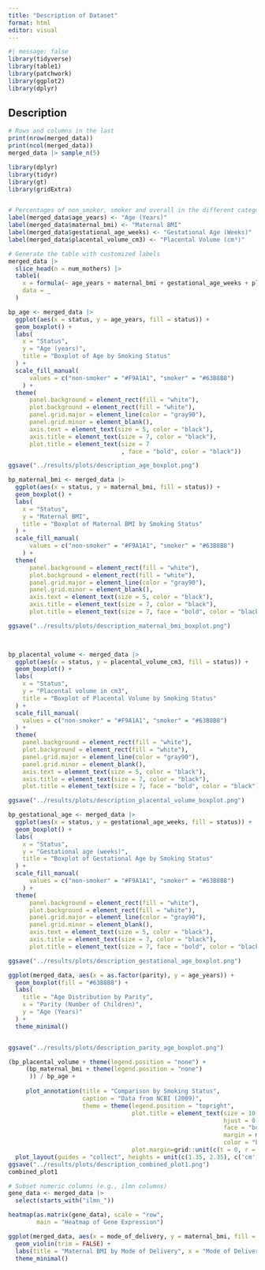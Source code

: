 ```yaml
---
title: "Description of Dataset"
format: html
editor: visual
---
```


```r
#| message: false
library(tidyverse)
library(table1)
library(patchwork)
library(ggplot2)
library(dplyr)
```

## Description

```r
# Rows and columns in the last 
print(nrow(merged_data))
print(ncol(merged_data))
merged_data |> sample_n(5)


```

```r
library(dplyr)
library(tidyr)
library(gt)
library(gridExtra)


# Percentages of non_smoker, smoker and overall in the different categories
label(merged_data$age_years) <- "Age (Years)"
label(merged_data$maternal_bmi) <- "Maternal BMI"
label(merged_data$gestational_age_weeks) <- "Gestational Age (Weeks)"
label(merged_data$placental_volume_cm3) <- "Placental Volume (cm³)"

# Generate the table with customized labels
merged_data |>
  slice_head(n = num_mothers) |>
  table1(
    x = formula(~ age_years + maternal_bmi + gestational_age_weeks + placental_volume_cm3 | status),
    data = _
  )


```

```r

bp_age <- merged_data |>
  ggplot(aes(x = status, y = age_years, fill = status)) +
  geom_boxplot() +
  labs(
    x = "Status",
    y = "Age (years)",
    title = "Boxplot of Age by Smoking Status"
  ) +
  scale_fill_manual(
      values = c("non-smoker" = "#F9A1A1", "smoker" = "#63B8B8")
    ) +
  theme(
      panel.background = element_rect(fill = "white"),
      plot.background = element_rect(fill = "white"),
      panel.grid.major = element_line(color = "gray90"),
      panel.grid.minor = element_blank(),
      axis.text = element_text(size = 5, color = "black"),
      axis.title = element_text(size = 7, color = "black"),
      plot.title = element_text(size = 7
                                , face = "bold", color = "black"))

ggsave("../results/plots/description_age_boxplot.png")


```

```r
bp_maternal_bmi <- merged_data |>
  ggplot(aes(x = status, y = maternal_bmi, fill = status)) +
  geom_boxplot() +
  labs(
    x = "Status",
    y = "Maternal BMI",
    title = "Boxplot of Maternal BMI by Smoking Status"
  ) +
  scale_fill_manual(
      values = c("non-smoker" = "#F9A1A1", "smoker" = "#63B8B8")
    ) +
  theme(
      panel.background = element_rect(fill = "white"),
      plot.background = element_rect(fill = "white"),
      panel.grid.major = element_line(color = "gray90"),
      panel.grid.minor = element_blank(),
      axis.text = element_text(size = 5, color = "black"),
      axis.title = element_text(size = 7, color = "black"),
      plot.title = element_text(size = 7, face = "bold", color = "black"))

ggsave("../results/plots/description_maternal_bmi_boxplot.png")

  
```

```r
bp_placental_volume <- merged_data |>
  ggplot(aes(x = status, y = placental_volume_cm3, fill = status)) +
  geom_boxplot() +
  labs(
    x = "Status",
    y = "Placental volume in cm3",
    title = "Boxplot of Placental Volume by Smoking Status"
  ) +
  scale_fill_manual(
    values = c("non-smoker" = "#F9A1A1", "smoker" = "#63B8B8")
  ) +
  theme(
    panel.background = element_rect(fill = "white"),
    plot.background = element_rect(fill = "white"),
    panel.grid.major = element_line(color = "gray90"),
    panel.grid.minor = element_blank(),
    axis.text = element_text(size = 5, color = "black"),
    axis.title = element_text(size = 7, color = "black"),
    plot.title = element_text(size = 7, face = "bold", color = "black"))

ggsave("../results/plots/description_placental_volume_boxplot.png")

```

```r
bp_gestational_age <- merged_data |>
  ggplot(aes(x = status, y = gestational_age_weeks, fill = status)) +
  geom_boxplot() +
  labs(
    x = "Status",
    y = "Gestational age (weeks)",
    title = "Boxplot of Gestational Age by Smoking Status"
  ) +
  scale_fill_manual(
      values = c("non-smoker" = "#F9A1A1", "smoker" = "#63B8B8")
    ) +
  theme(
      panel.background = element_rect(fill = "white"),
      plot.background = element_rect(fill = "white"),
      panel.grid.major = element_line(color = "gray90"),
      panel.grid.minor = element_blank(),
      axis.text = element_text(size = 5, color = "black"),
      axis.title = element_text(size = 7, color = "black"),
      plot.title = element_text(size = 7, face = "bold", color = "black"))

ggsave("../results/plots/description_gestational_age_boxplot.png")

```

```r
ggplot(merged_data, aes(x = as.factor(parity), y = age_years)) +
  geom_boxplot(fill = "#63B8B8") +
  labs(
    title = "Age Distribution by Parity",
    x = "Parity (Number of Children)",
    y = "Age (Years)"
  ) +
  theme_minimal()


ggsave("../results/plots/description_parity_age_boxplot.png")
```

```r
(bp_placental_volume + theme(legend.position = "none") + 
     (bp_maternal_bmi + theme(legend.position = "none")
      )) / bp_age + 
     
     plot_annotation(title = "Comparison by Smoking Status",
                     caption = "Data from NCBI (2009)",
                     theme = theme(legend.position = "topright",
                                   plot.title = element_text(size = 10,
                                                             hjust = 0.5, 
                                                             face = "bold", 
                                                             margin = margin(0,0,0,0),
                                                             color = "black"),
                                   plot.margin=grid::unit(c(t = 0, r = 0, b = 0, l = -1.3), "mm"))) +
  plot_layout(guides = "collect", heights = unit(c(1.35, 2.35), c('cm', 'cm')))
ggsave("../results/plots/description_combined_plot1.png")
combined_plot1

```

```r

# Subset numeric columns (e.g., ilmn columns)
gene_data <- merged_data |>
  select(starts_with("ilmn_"))

heatmap(as.matrix(gene_data), scale = "row", 
        main = "Heatmap of Gene Expression")

```

```r
ggplot(merged_data, aes(x = mode_of_delivery, y = maternal_bmi, fill = mode_of_delivery)) +
  geom_violin(trim = FALSE) +
  labs(title = "Maternal BMI by Mode of Delivery", x = "Mode of Delivery", y = "Maternal BMI") +
  theme_minimal()

```

```r

```
